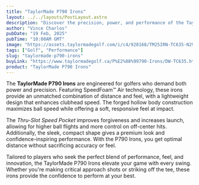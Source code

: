 ```yaml
---
title: "TaylorMade P790 Irons"
layout: ../../layouts/PostLayout.astro
description: "Discover the precision, power, and performance of the TaylorMade P790 Irons, crafted for golfers seeking distance and feel."
author: "Vince Charlos"
pubDate: "19 Feb, 2025"
pubTime: "10:00AM GMT"
image: "https://assets.taylormadegolf.com/i/c4/928168/TM25IRN-TC635-N2906309-P790-OnCourse-JPO-02050-V2-1280x1280~W1200_H900_Mcrop_CZ1_P50-50.jpeg"
tags: ["Golf", "Performance"]
slug: "taylormade-p790-irons"
buyLink: "https://www.taylormadegolf.ca/P%E2%88%99790-Irons/DW-TC635.html?lang=en_CA"
product: "TaylorMade P790 Irons"
---
```


The **TaylorMade P790 Irons** are engineered for golfers who demand both power and precision. Featuring SpeedFoam™ Air technology, these irons provide an unmatched combination of distance and feel, with a lightweight design that enhances clubhead speed. The forged hollow body construction maximizes ball speed while offering a soft, responsive feel at impact.

The _Thru-Slot Speed Pocket_ improves forgiveness and increases launch, allowing for higher ball flights and more control on off-center hits. Additionally, the sleek, compact shape gives a premium look and confidence-inspiring performance. With the P790 Irons, you get optimal distance without sacrificing accuracy or feel.

Tailored to players who seek the perfect blend of performance, feel, and innovation, the TaylorMade P790 Irons elevate your game with every swing. Whether you're making critical approach shots or striking off the tee, these irons provide the confidence to perform at your best.

